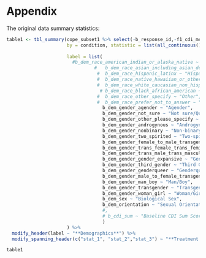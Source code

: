 # Appendix

The original data summary statistics: 
```r

table1 <- tbl_summary(cope_subset1 %>% select(-b_response_id,-f1_cdi_mean),
                      by = condition, statistic = list(all_continuous() ~ "{mean} ({sd})",
                                                                        all_categorical() ~ "{n} ({p}%)"), digits = all_continuous() ~ 2,
                      label = list(
                        #b_dem_race_american_indian_or_alaska_native ~ "American Indian or Alaska Native",
                                #   b_dem_race_asian_including_asian_desi ~ "Asian Including Asian Desi",
                                 #  b_dem_race_hispanic_latinx ~ "Hispanic/Latinx",
                                 #  b_dem_race_native_hawaiian_or_other_pacific_islander ~ "Native Hawaiian or Other Pacific Islander",
                                 #  b_dem_race_white_caucasian_non_hispanic_includes_middle_eastern ~ "White",
                                  # b_dem_race_black_african_american ~"Black/African-American",
                                 #  b_dem_race_other_specify ~ "Other",
                                 #  b_dem_race_prefer_not_to_answer ~ "Prefer Not to Answer",
                                   b_dem_gender_agender ~ "Agender",
                                   b_dem_gender_not_sure ~ "Not sure/Questioning",
                                   b_dem_gender_other_please_specify ~ "Unspecified Gender",
                                   b_dem_gender_androgynous ~ "Androgynous",
                                   b_dem_gender_nonbinary ~ "Non-binary",
                                   b_dem_gender_two_spirited ~ "Two-spirited",
                                   b_dem_gender_female_to_male_transgender_ftm ~ "Transgender - Female to Male",
                                   b_dem_gender_trans_female_trans_feminine ~ "Trans Female/Trans Feminine",
                                   b_dem_gender_trans_male_trans_masculine ~ "Trans Male/Trans Masculine",
                                   b_dem_gender_gender_expansive ~ "Gender Expansive",
                                   b_dem_gender_third_gender ~ "Third Gender",
                                   b_dem_gender_genderqueer ~ "Genderqueer",
                                   b_dem_gender_male_to_female_transgender_mtf ~ "Transgender - Male to Female",
                                   b_dem_gender_man_boy ~ "Man/Boy",
                                   b_dem_gender_transgender ~ "Transgender",
                                   b_dem_gender_woman_girl ~ "Woman/Girl",
                                   b_dem_sex ~ "Biological Sex",
                                   b_dem_orientation ~ "Sexual Orientation"
                                   #,
                                   # b_cdi_sum ~ "Baseline CDI Sum Score (0-24)"
                                   )
                      ) %>%
  modify_header(label ~ "**Demographics**") %>%
  modify_spanning_header(c("stat_1", "stat_2","stat_3") ~ "**Treatment Received**")

table1
```



